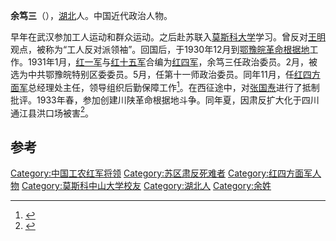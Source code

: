 '''余笃三'''（{{bd|1887年||1933年}}），[[湖北|湖北]]人。中国近代政治人物。

早年在武汉参加工人运动和群众运动。之后赴苏联入[[莫斯科大学|莫斯科大学]]学习。曾反对[[王明|王明]]观点，被称为“工人反对派领袖”。回国后，于1930年12月到[[鄂豫皖革命根据地|鄂豫皖革命根据地]]工作。1931年1月，[[红一军|红一军]]与[[红十五军|红十五军]]合编为[[红四军_(红四方面军)|红四军]]，余笃三任政治委员。2月，被选为中共鄂豫皖特别区委委员。5月，任第十一师政治委员。同年11月，任[[红四方面军|红四方面军]]总经理处主任，领导组织后勤保障工作<ref>{{cite book|author1=林超|title=川陕革命根据地历史长编|date=1982年8月|publisher=成都：四川人民出版社|pages=622|accessdate=2015-06-27}}</ref>。在西征途中，对[[张国焘|张国焘]]进行了抵制批评。1933年春，参加创建川陕革命根据地斗争。同年夏，因肃反扩大化于四川通江县洪口场被害<ref>{{cite book|author1=张仕文|title=川陕风云  红四方面军纪实|date=2003年5月|publisher=中国新闻出版社|pages=第327页|accessdate=2015-06-27}}</ref>。

==参考==
{{reflist}}

[[Category:中国工农红军将领|Category:中国工农红军将领]]
[[Category:苏区肃反死难者|Category:苏区肃反死难者]]
[[Category:红四方面军人物|Category:红四方面军人物]]
[[Category:莫斯科中山大学校友|Category:莫斯科中山大学校友]]
[[Category:湖北人|Category:湖北人]]
[[Category:余姓|Category:余姓]]